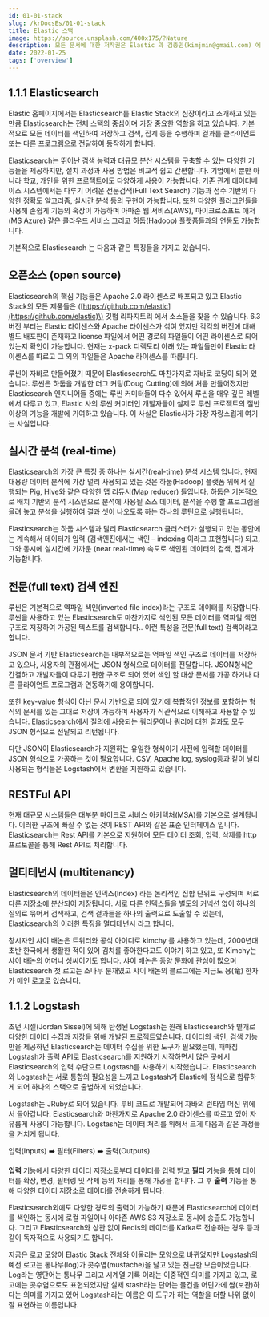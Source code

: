 ```yaml
---
id: 01-01-stack
slug: /krDocsEs/01-01-stack
title: Elastic 스택
image: https://source.unsplash.com/400x175/?Nature
description: 모든 문서에 대한 저작권은 Elastic 과 김종민(kimjmin@gmail.com) 에게 있으며 허가되지 않은 무단 복제나 배포 및 출판을 금지합니다. 본 문서의 내용 및 포함된 자료를 인용하고자 하는 경우 출처를 명시하고 게재된 주소를 김종민(kimjmin@gmail.com)에게 알려주시기 바랍니다.
date: 2022-01-25
tags: ['overview']
---
```


## 1.1.1 Elasticsearch

Elastic 홈페이지에서는 Elasticsearch를 Elastic Stack의 심장이라고 소개하고 있는 만큼 Elasticsearch는 전체 스택의 중심이며 가장 중요한 역할을 하고 있습니다. 기본적으로 모든 데이터를 색인하여 저장하고 검색, 집계 등을 수행하며 결과를 클라이언트 또는 다른 프로그램으로 전달하여 동작하게 합니다.

Elasticsearch는 뛰어난 검색 능력과 대규모 분산 시스템을 구축할 수 있는 다양한 기능들을 제공하지만, 설치 과정과 사용 방법은 비교적 쉽고 간편합니다. 기업에서 뿐만 아니라 학교, 개인을 위한 프로젝트에도 다양하게 사용이 가능합니다. 기존 관계 데이터베이스 시스템에서는 다루기 어려운 전문검색\(Full Text Search\) 기능과 점수 기반의 다양한 정확도 알고리즘, 실시간 분석 등의 구현이 가능합니다. 또한 다양한 플러그인들을 사용해 손쉽게 기능의 혹장이 가능하며 아마존 웹 서비스\(AWS\), 마이크로소프트 애저\(MS Azure\) 같은 클라우드 서비스 그리고 하둡\(Hadoop\) 플랫폼들과의 연동도 가능합니다.

기본적으로 Elasticsearch 는 다음과 같은 특징들을 가지고 있습니다.

## 오픈소스 \(open source\)

Elasticsearch의 핵심 기능들은 Apache 2.0 라이센스로 배포되고 있고 Elastic Stack의 모든 제품들은 \([https://github.com/elastic](https://github.com/elastic)\) 깃헙 리파지토리 에서 소스들을 찾을 수 있습니다. 6.3 버전 부터는 Elastic 라이센스와 Apache 라이센스가 섞여 있지만 각각의 버전에 대해 별도 배포판이 존재하고 license 파일에서 어떤 경로의 파일들이 어떤 라이센스로 되어 있는지 확인이 가능합니다. 현재는 x-pack 디렉토리 아래 있는 파일들만이 Elastic 라이센스를 따르고 그 외의 파일들은 Apache 라이센스를 따릅니다.

루씬이 자바로 만들어졌기 때문에 Elasticsearch도 마찬가지로 자바로 코딩이 되어 있습니다. 루씬은 하둡을 개발한 더그 커팅\(Doug Cutting\)에 의해 처음 만들어졌지만 Elasticsearch 엔지니어들 중에는 루씬 커미터들이 다수 있어서 루씬을 매우 깊은 레벨에서 다루고 있고, Elastic 사의 루씬 커미터인 개발자들이 실제로 루씬 프로젝트의 절반 이상의 기능을 개발에 기여하고 있습니다. 이 사실은 Elastic사가 가장 자랑스럽게 여기는 사실입니다.

## 실시간 분석 \(real-time\)

Elasticsearch의 가장 큰 특징 중 하나는 실시간\(real-time\) 분석 시스템 입니다. 현재 대용량 데이터 분석에 가장 널리 사용되고 있는 것은 하둡\(Hadoop\) 플랫폼 위에서 실행되는 Pig, Hive와 같은 다양한 맵 리듀서\(Map reducer\) 들입니다. 하둡은 기본적으로 배치 기반의 분석 시스템으로 분석에 사용될 소스 데이터, 분석을 수행 할 프로그램을 올려 놓고 분석을 실행하여 결과 셋이 나오도록 하는 하나의 루틴으로 실행됩니다.

  Elasticsearch는 하둡 시스템과 달리 Elasticsearch 클러스터가 실행되고 있는 동안에는 계속해서 데이터가 입력 \(검색엔진에서는 색인 – indexing 이라고 표현합니다\) 되고, 그와 동시에 실시간에 가까운 \(near real-time\) 속도로 색인된 데이터의 검색, 집계가 가능합니다.

## 전문\(full text\) 검색 엔진

루씬은 기본적으로 역파일 색인\(inverted file index\)라는 구조로 데이터를 저장합니다. 루씬을 사용하고 있는 Elasticsearch도 마찬가지로 색인된 모든 데이터를 역파일 색인 구조로 저장하여 가공된 텍스트를 검색합니다.. 이런 특성을 전문\(full text\) 검색이라고 합니다.

JSON 문서 기반 Elasticsearch는 내부적으로는 역파일 색인 구조로 데이터를 저장하고 있으나, 사용자의 관점에서는 JSON 형식으로 데이터를 전달합니다. JSON형식은 간결하고 개발자들이 다루기 편한 구조로 되어 있어 색인 할 대상 문서를 가공 하거나 다른 클라이언트 프로그램과 연동하기에 용이합니다.

또한 key-value 형식이 아닌 문서 기반으로 되어 있기에 복합적인 정보를 포함하는 형식의 문서를 있는 그대로 저장이 가능하며 사용자가 직관적으로 이해하고 사용할 수 있습니다. Elasticsearch에서 질의에 사용되는 쿼리문이나 쿼리에 대한 결과도 모두 JSON 형식으로 전달되고 리턴됩니다.

다만 JSON이 Elasticsearch가 지원하는 유일한 형식이기 사전에 입력할 데이터를 JSON 형식으로 가공하는 것이 필요합니다. CSV, Apache log, syslog등과 같이 널리 사용되는 형식들은 Logstash에서 변환을 지원하고 있습니다.

## RESTFul API

현재 대규모 시스템들은 대부분 마이크로 서비스 아키텍처\(MSA\)를 기본으로 설계됩니다. 이러한 구조에 빠질 수 없는 것이 REST API와 같은 표준 인터페이스 입니다. Elasticsearch는 Rest API를 기본으로 지원하며 모든 데이터 조회, 입력, 삭제를 http 프로토콜을 통해 Rest API로 처리합니다.

## 멀티테넌시 \(multitenancy\) 

Elasticsearch의 데이터들은 인덱스\(Index\) 라는 논리적인 집합 단위로 구성되며 서로 다른 저장소에 분산되어 저장됩니다. 서로 다른 인덱스들을 별도의 커넥션 없이 하나의 질의로 묶어서 검색하고, 검색 결과들을 하나의 출력으로 도출할 수 있는데, Elasticsearch의 이러한 특징을 멀티테넌시 라고 합니다.

창시자인 샤이 배논은 트위터와 공식 아이디로 kimchy 를 사용하고 있는데, 2000년대 초반 한국에서 생활한 적이 있어 김치를 좋아한다고도 이야기 하고 있고, 또 Kimchy는 샤이 배논의 어머니 성씨이기도 합니다. 샤이 배논은 동양 문화에 관심이 많으며 Elasticsearch 첫 로고는 소나무 분재였고 샤이 배논의 블로그에는 지금도 용\(竜\) 한자가 메인 로고로 있습니다.


## 1.1.2 Logstash

조던 시셀\(Jordan Sissel\)에 의해 탄생된 Logstash는 원래 Elasticsearch와 별개로 다양한 데이터 수집과 저장을 위해 개발된 프로젝트였습니다. 데이터의 색인, 검색 기능만을 제공하던 Elasticsearch는 데이터 수집을 위한 도구가 필요했는데, 때마침 Logstash가 출력 API로 Elasticsearch를 지원하기 시작하면서 많은 곳에서 Elasticsearch의 입력 수단으로 Logstash를 사용하기 시작했습니다. Elasticsearch와 Logstash는 서로 통합의 필요성을 느끼고 Logstash가 Elastic에 정식으로 합류하게 되어 하나의 스택으로 출범하게 되었습니다. 

Logstash는 JRuby로 되어 있습니다. 루비 코드로 개발되어 자바의 런타임 머신 위에서 돌아갑니다. Elasticsearch와 마찬가지로 Apache 2.0 라이센스를 따르고 있어 자유롭게 사용이 가능합니다. Logstash는 데이터 처리를 위해서 크게 다음과 같은 과정들을 거치게 됩니다.

입력\(Inputs\)  ➡️  필터\(Filters\)  ➡️  출력\(Outputs\)

**입력** 기능에서 다양한 데이터 저장소로부터 데이터를 입력 받고 **필터** 기능을 통해 데이터를 확장, 변경, 필터링 및 삭제 등의 처리를 통해 가공을 합니다. 그 후 **출력** 기능을 통해 다양한 데이터 저장소로 데이터를 전송하게 됩니다. 

Elasticsearch외에도 다양한 경로의 출력이 가능하기 때문에 Elasticsearch에 데이터를 색인하는 동시에 로컬 파일이나 아마존 AWS S3 저장소로 동시에 송출도 가능합니다. 그리고 Elasticsearch와 상관 없이 Redis의 데이터를 Kafka로 전송하는 경우 등과 같이 독자적으로 사용되기도 합니다.

지금은 로고 모양이 Elastic Stack 전체와 어울리는 모양으로 바뀌었지만 Logstash의 예전 로고는 통나무\(log\)가 콧수염\(mustache\)을 달고 있는 친근한 모습이었습니다. Log라는 영단어는 통나무 그리고 시계열 기록 이라는 이중적인 의미를 가지고 있고, 로고에는 콧수염으로도 표현되었지만 실제 stash라는 단어는 물건을 어딘가에 쌈\(보관\)하다는 의미를 가지고 있어 Logstash라는 이름은 이 도구가 하는 역할을 더할 나위 없이 잘 표현하는 이름입니다.
